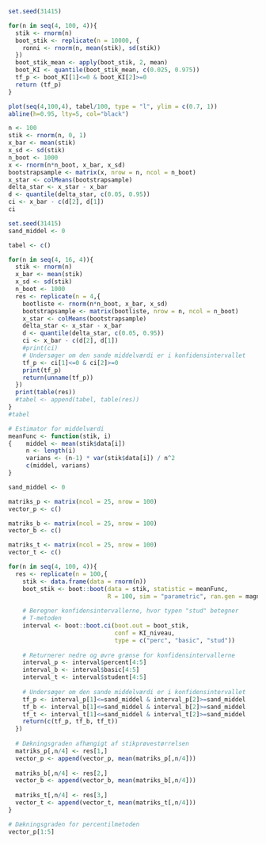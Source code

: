 ```r
set.seed(31415)

for(n in seq(4, 100, 4)){
  stik <- rnorm(n)
  boot_stik <- replicate(n = 10000, {
    ronni <- rnorm(n, mean(stik), sd(stik))
  })
  boot_stik_mean <- apply(boot_stik, 2, mean)
  boot_KI <- quantile(boot_stik_mean, c(0.025, 0.975))
  tf_p <- boot_KI[1]<=0 & boot_KI[2]>=0
  return (tf_p)
}


```



```r
plot(seq(4,100,4), tabel/100, type = "l", ylim = c(0.7, 1))
abline(h=0.95, lty=5, col="black")
```

```r
n <- 100
stik <- rnorm(n, 0, 1)
x_bar <- mean(stik)
x_sd <- sd(stik)
n_boot <- 1000
x <- rnorm(n*n_boot, x_bar, x_sd)
bootstrapsample <- matrix(x, nrow = n, ncol = n_boot)
x_star <- colMeans(bootstrapsample)
delta_star <- x_star - x_bar
d <- quantile(delta_star, c(0.05, 0.95))
ci <- x_bar - c(d[2], d[1])
ci
```

```r
set.seed(31415)
sand_middel <- 0

tabel <- c()

for(n in seq(4, 16, 4)){
  stik <- rnorm(n)
  x_bar <- mean(stik)
  x_sd <- sd(stik)
  n_boot <- 1000
  res <- replicate(n = 4,{
    bootliste <- rnorm(n*n_boot, x_bar, x_sd)
    bootstrapsample <- matrix(bootliste, nrow = n, ncol = n_boot)
    x_star <- colMeans(bootstrapsample)
    delta_star <- x_star - x_bar
    d <- quantile(delta_star, c(0.05, 0.95))
    ci <- x_bar - c(d[2], d[1])
    #print(ci)
    # Undersøger om den sande middelværdi er i konfidensintervallet
    tf_p <- ci[1]<=0 & ci[2]>=0
    print(tf_p)
    return(unname(tf_p))
  })
  print(table(res))
  #tabel <- append(tabel, table(res))
}
#tabel
```


```r
# Estimator for middelværdi
meanFunc <- function(stik, i) 
{    middel <- mean(stik$data[i])
     n <- length(i)
     varians <- (n-1) * var(stik$data[i]) / n^2
     c(middel, varians)
}
```


```r
sand_middel <- 0

matriks_p <- matrix(ncol = 25, nrow = 100)
vector_p <- c()

matriks_b <- matrix(ncol = 25, nrow = 100)
vector_b <- c()

matriks_t <- matrix(ncol = 25, nrow = 100)
vector_t <- c()

for(n in seq(4, 100, 4)){
  res <- replicate(n = 100,{
    stik <- data.frame(data = rnorm(n))
    boot_stik <- boot::boot(data = stik, statistic = meanFunc, 
                            R = 100, sim = "parametric", ran.gen = magnus )
    
    # Beregner konfidensintervallerne, hvor typen "stud" betegner
    # T-metoden
    interval <- boot::boot.ci(boot.out = boot_stik, 
                              conf = KI_niveau, 
                              type = c("perc", "basic", "stud"))
    
    # Returnerer nedre og øvre grænse for konfidensintervallerne
    interval_p <- interval$percent[4:5]
    interval_b <- interval$basic[4:5]
    interval_t <- interval$student[4:5]
    
    # Undersøger om den sande middelværdi er i konfidensintervallet
    tf_p <- interval_p[1]<=sand_middel & interval_p[2]>=sand_middel
    tf_b <- interval_b[1]<=sand_middel & interval_b[2]>=sand_middel
    tf_t <- interval_t[1]<=sand_middel & interval_t[2]>=sand_middel
    return(c(tf_p, tf_b, tf_t))
  })
  
  # Dækningsgraden afhængigt af stikprøvestørrelsen
  matriks_p[,n/4] <- res[1,]
  vector_p <- append(vector_p, mean(matriks_p[,n/4]))
  
  matriks_b[,n/4] <- res[2,]
  vector_b <- append(vector_b, mean(matriks_b[,n/4]))
  
  matriks_t[,n/4] <- res[3,]
  vector_t <- append(vector_t, mean(matriks_t[,n/4]))
}

# Dækningsgraden for percentilmetoden
vector_p[1:5]
```


